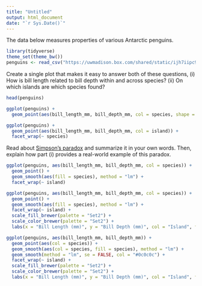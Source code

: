 ```yaml
---
title: "Untitled"
output: html_document
date: "`r Sys.Date()`"
---
```


The data below measures properties of various Antarctic penguins.

```r
library(tidyverse)
theme_set(theme_bw())
penguins <- read_csv("https://uwmadison.box.com/shared/static/ijh7iipc9ect1jf0z8qa2n3j7dgem1gh.csv")
```
Create a single plot that makes it easy to answer both of these questions, (i)
How is bill length related to bill depth within and across species? (ii) On
which islands are which species found?

```r
head(penguins)

ggplot(penguins) +
  geom_point(aes(bill_length_mm, bill_depth_mm, col = species, shape = island))
```


```r
ggplot(penguins) +
  geom_point(aes(bill_length_mm, bill_depth_mm, col = island)) +
  facet_wrap(~ species)
```

Read about [Simpson's
paradox](https://en.wikipedia.org/wiki/Simpson%27s_paradox) and summarize it in
your own words. Then, explain how part (i) provides a real-world example of this
paradox.

```r
ggplot(penguins, aes(bill_length_mm, bill_depth_mm, col = species)) +
  geom_point() +
  geom_smooth(aes(fill = species), method = "lm") +
  facet_wrap(~ island)
```

```r
ggplot(penguins, aes(bill_length_mm, bill_depth_mm, col = species)) +
  geom_point() +
  geom_smooth(aes(fill = species), method = "lm") +
  facet_wrap(~ island) +
  scale_fill_brewer(palette = "Set2") +
  scale_color_brewer(palette = "Set2") +
  labs(x = "Bill Length (mm)", y = "Bill Depth (mm)", col = "Island", fill = "Island")
```

```r
ggplot(penguins, aes(bill_length_mm, bill_depth_mm)) +
  geom_point(aes(col = species)) +
  geom_smooth(aes(col = species, fill = species), method = "lm") +
  geom_smooth(method = "lm", se = FALSE, col = "#0c0c0c") +
  facet_wrap(~ island) +
  scale_fill_brewer(palette = "Set2") +
  scale_color_brewer(palette = "Set2") +
  labs(x = "Bill Length (mm)", y = "Bill Depth (mm)", col = "Island", fill = "Island")
```
